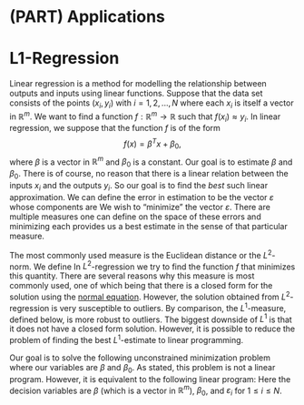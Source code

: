 # (PART) Applications {-}

# L1-Regression

Linear regression is a method for modelling the relationship between outputs and inputs using linear functions.
Suppose that the data set consists of the points $(x_i, y_i)$ with $i = 1, 2, ..., N$ where each $x_i$ is itself a vector in $\mathbb{R}^m$. 
We want to find a function $f : \mathbb{R}^m \to \mathbb{R}$ such that $f(x_{i}) \approx y_{i}$.
In linear regression, we suppose that the function $f$ is of the form $$f(x) = \beta^T x + \beta_0,$$ where $\beta$ is a vector in $\mathbb{R}^m$ and $\beta_0$ is a constant. 
Our goal is to estimate $\beta$ and $\beta_0$. 
There is of course, no reason that there is a linear relation between the inputs $x_i$ and the
outputs $y_i$. 
<!-- FIXME: Rephrase -->
So our goal is to find the *best* such linear approximation.
We can define the error in estimation to be the vector $\varepsilon$ whose components are 
\begin{align*}
  \varepsilon_i = \lvert y_i - f(x_i) \rvert.
\end{align*}
We wish to "minimize" the vector $\varepsilon$. 
There are multiple measures one can define on the space of these errors and minimizing each provides us a best estimate in the sense of that particular measure.

The most commonly used measure is the Euclidean distance or the $L^2$-norm. We define 
\begin{align*}
  \| \varepsilon_i \|_2 = \sum \limits_{i = 1}^N (y_i - f(x_i))^2 .
\end{align*}
In $L^2$-regression we try to find the function $f$ that minimizes this quantity. 
There are several reasons why this measure is most commonly used, one of which being that there is a closed form for the solution using the [normal equation](https://en.wikipedia.org/wiki/Ordinary_least_squares#Matrix/vector_formulation).
However, the solution obtained from $L^2$-regression is very susceptible to outliers.
By comparison, the $L^1$-measure, defined below, is more robust to outliers.
\begin{align*}
  \| \varepsilon_i \|_1 = \sum \limits_{i = 1}^N \lvert y_i - f(x_i) \rvert.
\end{align*}
The biggest downside of $L^1$ is that it does not have a closed form solution.
However, it is possible to reduce the problem of finding the best $L^1$-estimate to linear programming.

Our goal is to solve the following unconstrained minimization problem 
\begin{align*}
  \mbox{minimize:} \sum \limits_{i = 1}^N \lvert y_i - (\beta^T x_i + \beta_0) \rvert,
\end{align*}
where our variables are $\beta$ and $\beta_0$.
As stated, this problem is not a linear program.
However, it is equivalent to the following linear program:
\begin{equation*}
  \begin{array}{lllr}
    \mbox{minimize:} & \sum \limits_{i = 1}^N \varepsilon_i \\
    \mbox{subject to:} 
      & y_i - (\beta^T x_i + \beta_0) & < & \varepsilon_i \\
      & y_i - (\beta^T x_i + \beta_0) & > & -\varepsilon_i.
  \end{array}
\end{equation*}
Here the decision variables are $\beta$ (which is a vector in $\mathbb{R}^m$), $\beta_0$, and
$\varepsilon_i$ for $1 \le i \le N$.

<!-- TODO: Add an example with graphs. -->